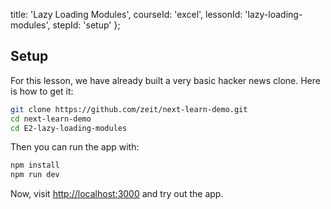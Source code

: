 
  title: 'Lazy Loading Modules',
  courseId: 'excel',
  lessonId: 'lazy-loading-modules',
  stepId: 'setup'
};

## Setup

For this lesson, we have already built a very basic hacker news clone.
Here is how to get it:

```bash
git clone https://github.com/zeit/next-learn-demo.git
cd next-learn-demo
cd E2-lazy-loading-modules
```

Then you can run the app with:

```bash
npm install
npm run dev
```

Now, visit <http://localhost:3000> and try out the app.

